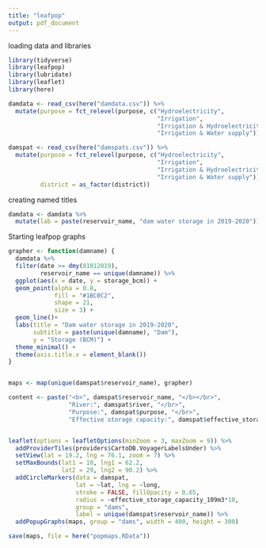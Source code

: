 ```yaml
---
title: "leafpop"
output: pdf_document
---
```


loading data and libraries

```r
library(tidyverse)
library(leafpop)
library(lubridate)
library(leaflet)
library(here)
```

```r
damdata <- read_csv(here("damdata.csv")) %>%
  mutate(purpose = fct_relevel(purpose, c("Hydroelectricity",
                                          "Irrigation",
                                          "Irrigation & Hydroelectricity",
                                          "Irrigation & Water supply")))

damspat <- read_csv(here("damspats.csv")) %>%
  mutate(purpose = fct_relevel(purpose, c("Hydroelectricity",
                                          "Irrigation",
                                          "Irrigation & Hydroelectricity",
                                          "Irrigation & Water supply")),
         district = as_factor(district))
```


creating named titles

```r
damdata <- damdata %>%
  mutate(lab = paste(reservoir_name, "dam water storage in 2019-2020"))
```


Starting leafpop graphs 

```r
grapher <- function(damname) {
  damdata %>%
  filter(date >= dmy(01012019),
         reservoir_name == unique(damname)) %>%
  ggplot(aes(x = date, y = storage_bcm)) +
  geom_point(alpha = 0.8, 
             fill = "#1BC0C2",
             shape = 21,
             size = 3) +
  geom_line()+
  labs(title = "Dam water storage in 2019-2020",
       subtitle = paste(unique(damname), "Dam"),
       y = "Storage (BCM)") +
  theme_minimal() +
  theme(axis.title.x = element_blank())
}


maps <- map(unique(damspat$reservoir_name), grapher)

```


```r
content <- paste("<b>", damspat$reservoir_name, "</b></br>",
                 "River:", damspat$river, "</br>",
                 "Purpose:", damspat$purpose, "</br>",
                 "Effective storage capacity:", damspat$effective_storage_capacity_109m3, "BCM")


leaflet(options = leafletOptions(minZoom = 3, maxZoom = 9)) %>%
  addProviderTiles(providers$CartoDB.VoyagerLabelsUnder) %>%
  setView(lat = 19.2, lng = 76.1, zoom = 7) %>%
  setMaxBounds(lat1 = 10, lng1 = 62.2,
               lat2 = 29, lng2 = 90.2) %>%
  addCircleMarkers(data = damspat,
                   lat = ~lat, lng = ~long,
                   stroke = FALSE, fillOpacity = 0.65,
                   radius = ~effective_storage_capacity_109m3*10,
                   group = "dams",
                   label = unique(damspat$reservoir_name)) %>%
  addPopupGraphs(maps, group = "dams", width = 400, height = 300)

```


```r
save(maps, file = here("popmaps.RData"))
```

